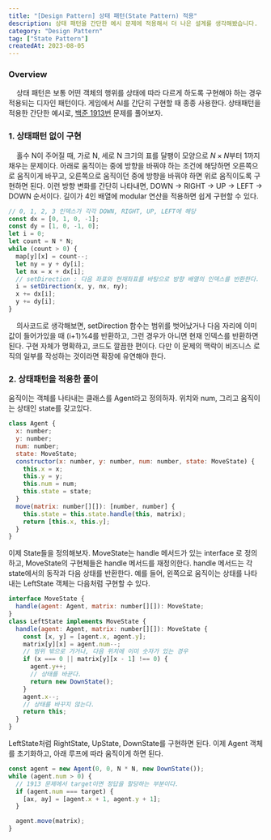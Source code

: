 ```yaml
---
title: "[Design Pattern] 상태 패턴(State Pattern) 적용"
description: 상태 패턴을 간단한 예시 문제에 적용해서 더 나은 설계를 생각해봤습니다.
category: "Design Pattern"
tag: ["State Pattern"]
createdAt: 2023-08-05
---
```


### Overview

&nbsp; &nbsp; 상태 패턴은 보통 어떤 객체의 행위를 상태에 따라 다르게 하도록 구현해야 하는 경우 적용되는 디자인 패턴이다. 게임에서 AI를 간단히 구현할 때 종종 사용한다. 상태패턴을 적용한 간단한 예시로,
[백준 1913번](https://www.acmicpc.net/problem/1913) 문제를 풀어보자.

### 1. 상태패턴 없이 구현

&nbsp; &nbsp; 홀수 N이 주어질 때, 가로 N, 세로 N 크기의 표를 달팽이 모양으로 $N \times N$부터 1까지 채우는 문제이다.
아래로 움직이는 중에 방향을 바꿔야 하는 조건에 해당하면 오른쪽으로 움직이게 바꾸고, 오른쪽으로 움직이던 중에 방향을 바꿔야 하면 위로 움직이도록 구현하면 된다.
이런 방향 변화를 간단히 나타내면, DOWN -> RIGHT -> UP -> LEFT -> DOWN 순서이다. 길이가 4인 배열에 modular 연산을 적용하면 쉽게 구현할 수 있다.

```javascript
// 0, 1, 2, 3 인덱스가 각각 DOWN, RIGHT, UP, LEFT에 해당
const dx = [0, 1, 0, -1];
const dy = [1, 0, -1, 0];
let i = 0;
let count = N * N;
while (count > 0) {
  map[y][x] = count--;
  let ny = y + dy[i];
  let nx = x + dx[i];
  // setDirection : 다음 좌표와 현재좌표를 바탕으로 방향 배열의 인덱스를 반환한다.
  i = setDirection(x, y, nx, ny);
  x += dx[i];
  y += dy[i];
}
```

&nbsp; &nbsp; 의사코드로 생각해보면, setDirection 함수는 범위를 벗어났거나 다음 자리에 이미 값이 들어가있을 때 (i+1)%4를 반환하고,
그런 경우가 아니면 현재 인덱스를 반환하면 된다.
구현 자체가 명확하고, 코드도 깔끔한 편이다. 다만 이 문제의 맥락이 비즈니스 로직의 일부를 작성하는 것이라면 확장에 유연해야 한다.

### 2. 상태패턴을 적용한 풀이

움직이는 객체를 나타내는 클래스를 Agent라고 정의하자. 위치와 num, 그리고 움직이는 상태인 state를 갖고있다.

```javascript
class Agent {
  x: number;
  y: number;
  num: number;
  state: MoveState;
  constructor(x: number, y: number, num: number, state: MoveState) {
    this.x = x;
    this.y = y;
    this.num = num;
    this.state = state;
  }
  move(matrix: number[][]): [number, number] {
    this.state = this.state.handle(this, matrix);
    return [this.x, this.y];
  }
}
```

이제 State들을 정의해보자. MoveState는 handle 메서드가 있는 interface
로 정의하고, MoveState의 구현체들은 handle 메서드를 재정의한다. handle 메서드는 각 state에서의 동작과 다음 상태를 반환한다. 예를 들어, 왼쪽으로 움직이는 상태를 나타내는 LeftState 객체는 다음처럼 구현할 수 있다.

```javascript
interface MoveState {
  handle(agent: Agent, matrix: number[][]): MoveState;
}
class LeftState implements MoveState {
  handle(agent: Agent, matrix: number[][]): MoveState {
    const [x, y] = [agent.x, agent.y];
    matrix[y][x] = agent.num--;
    // 범위 밖으로 가거나, 다음 위치에 이미 숫자가 있는 경우
    if (x === 0 || matrix[y][x - 1] !== 0) {
      agent.y++;
      // 상태를 바꾼다.
      return new DownState();
    }
    agent.x--;
    // 상태를 바꾸지 않는다.
    return this;
  }
}
```

LeftState처럼 RightState, UpState, DownState를 구현하면 된다. 이제 Agent 객체를 초기화하고, 아래 루프에 따라 움직이게 하면 된다.

```javascript
const agent = new Agent(0, 0, N * N, new DownState());
while (agent.num > 0) {
  // 1913 문제에서 target이면 정답을 할당하는 부분이다.
  if (agent.num === target) {
    [ax, ay] = [agent.x + 1, agent.y + 1];
  }

  agent.move(matrix);
}
```
